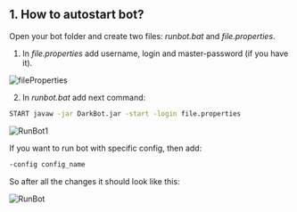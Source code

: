 ## 1. How to autostart bot?

Open your bot folder and create two files: *runbot.bat* and *file.properties*.

1. In *file.properties* add username, login and master-password (if you have it).

![fileProperties](public/fileProperties.png)

2. In *runbot.bat* add next command:

```bash
START javaw -jar DarkBot.jar -start -login file.properties
```

![RunBot1](public/RunBot1.png)

If you want to run bot with specific config, then add:

```bash
-config config_name
```

So after all the changes it should look like this:

![RunBot](public/RunBot2.png)